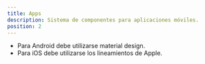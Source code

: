 ```yaml
---
title: Apps
description: Sistema de componentes para aplicaciones móviles.
position: 2
---
```


- Para Android debe utilizarse material design.
- Para iOS debe utilizarse los lineamientos de Apple.
